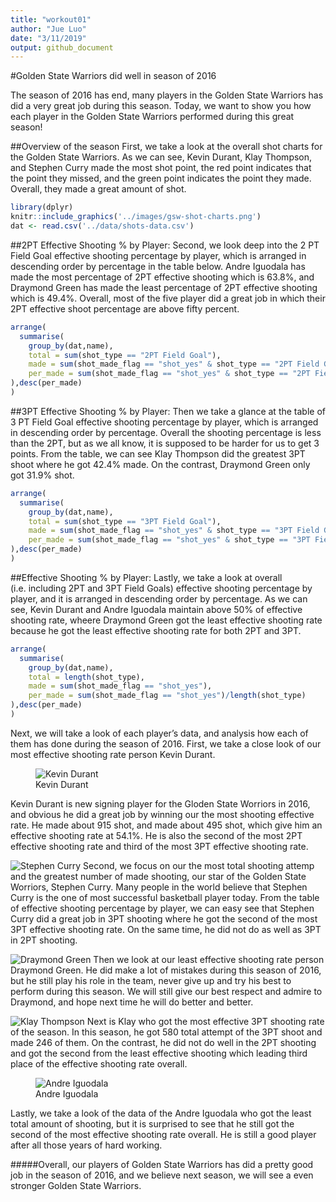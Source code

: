 ```yaml
---
title: "workout01"
author: "Jue Luo"
date: "3/11/2019"
output: github_document
---
```

#Golden State Warriors did well in season of 2016

The season of 2016 has end, many players in the Golden State Warriors has did a very great job during this season. Today, we want to show you how each player in the Golden State Warriors performed during this great season!

##Overview of the season
First, we take a look at the overall shot charts for the Golden State Warriors. As we can see, Kevin Durant, Klay Thompson, and Stephen Curry made the most shot point, the red point indicates that the point they missed, and the green point indicates the point they made. Overall, they made a great amount of shot. 
```r
library(dplyr)
knitr::include_graphics('../images/gsw-shot-charts.png')
dat <- read.csv('../data/shots-data.csv')
```


##2PT Effective Shooting % by Player:
Second, we look deep into the 2 PT Field Goal effective shooting percentage by player, which is arranged in descending order by percentage in the table below. Andre Iguodala has made the most percentage of 2PT effective shooting which is 63.8%, and Draymond Green has made the least percentage of 2PT effective shooting which is 49.4%. Overall, most of the five player did a great job in which their 2PT effective shoot percentage are above fifty percent.
```r
arrange(
  summarise(
    group_by(dat,name),
    total = sum(shot_type == "2PT Field Goal"),
    made = sum(shot_made_flag == "shot_yes" & shot_type == "2PT Field Goal"),
    per_made = sum(shot_made_flag == "shot_yes" & shot_type == "2PT Field Goal")/sum(shot_type == "2PT Field Goal")
),desc(per_made)
)
```

##3PT Effective Shooting % by Player: 
Then we take a glance at the table of 3 PT Field Goal effective shooting percentage by player, which is arranged in descending order by percentage. Overall the shooting percentage is less than the 2PT, but as we all know, it is supposed to be harder for us to get 3 points. From the table, we can see Klay Thompson did the greatest 3PT shoot where he got 42.4% made. On the contrast, Draymond Green only got 31.9% shot. 
```r
arrange(
  summarise(
    group_by(dat,name),
    total = sum(shot_type == "3PT Field Goal"),
    made = sum(shot_made_flag == "shot_yes" & shot_type == "3PT Field Goal"),
    per_made = sum(shot_made_flag == "shot_yes" & shot_type == "3PT Field Goal")/sum(shot_type == "3PT Field Goal")
),desc(per_made)
)
```

##Effective Shooting % by Player:
Lastly, we take a look at overall (i.e. including 2PT and 3PT Field Goals) effective shooting percentage by player, and it is arranged in descending order by percentage. As we can see, Kevin Durant and Andre Iguodala maintain above 50% of effective shooting rate, wheere Draymond Green got the least effective shooting rate because he got the least effective shooting rate for both 2PT and 3PT.
```r
arrange(
  summarise(
    group_by(dat,name),
    total = length(shot_type),
    made = sum(shot_made_flag == "shot_yes"),
    per_made = sum(shot_made_flag == "shot_yes")/length(shot_type)
),desc(per_made)
)
```

Next, we will take a look of each player's data, and analysis how each of them has done during the season of 2016.
First, we take a close look of our most effective shooting rate person Kevin Durant.

![Kevin Durant](http://videos.usatoday.net/Brightcove2/29906170001/2016/07/29906170001_5020592226001_5020590171001-vs.jpg?pubId=29906170001&quality=10)

Kevin Durant is new signing player for the Gloden State Worriors in 2016, and obvious he did a great job by winning our the most shooting effective rate. He made about 915 shot, and made about 495 shot, which give him an effective shooting rate at 54.1%. He is also the second of the most 2PT effective shooting rate and third of the most 3PT effective shooting rate. 

![Stephen Curry](https://usatftw.files.wordpress.com/2016/03/usatsi_9156598.jpg?w=1000&h=600&crop=1)
Second, we focus on our the most total shooting attemp and the greatest number of made shooting, our star of the Golden State Worriors, Stephen Curry. Many people in the world believe that Stephen Curry is the one of most successful basketball player today. From the table of effective shooting percentage by player, we can easy see that Stephen Curry did a great job in 3PT shooting where he got the second of the most 3PT effective shooting rate. On the same time, he did not do as well as 3PT in 2PT shooting.

![Draymond Green](https://cdn-s3.si.com/s3fs-public/styles/marquee_large_2x/public/2016/06/12/golden-state-warriors-draymond-green-suspension.jpg?itok=QYr0Dvk4)
Then we look at our least effective shooting rate person Draymond Green. He did make a lot of mistakes during this season of 2016, but he still play his role in the team, never give up and try his best to perform during this season. We will still give our best respect and admire to Draymond, and hope next time he will do better and better.

![Klay Thompson](http://images.performgroup.com/di/library/group_content_la/33/1a/klay-thompson-golden-state-warriors-playoffs-2016_14fwg32moo7lt1on6arf6j7l4w.jpg?t=1850205668&w=960&quality=70)
Next is Klay who got the most effective 3PT shooting rate of the season. In this season, he got 580 total attempt of the 3PT shoot and made 246 of them. On the contrast, he did not do well in the 2PT shooting and got the second from the least effective shooting which leading third place of the effective shooting rate overall.


![Andre Iguodala](http://www3.pictures.zimbio.com/gi/Andre+Iguodala+2016+NBA+Finals+Game+One+lAGsdD1VXnil.jpg)

Lastly, we take a look of the data of the Andre Iguodala who got the least total amount of shooting, but it is surprised to see that he still got the second of the most effective shooting rate overall. He is still a good player after all those years of hard working. 


#####Overall, our players of Golden State Warriors has did a pretty good job in the season of 2016, and we believe next season, we will see a even stronger Golden State Warriors.